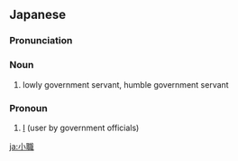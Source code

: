 ==Japanese==
{{ja-kanjitab|しょう|しょく|yomi=o}}

===Pronunciation===
{{ja-pron|しょうしょく|y=o}}

===Noun===
{{ja-noun|しょうしょく}}

# lowly government servant, humble government servant

===Pronoun===
{{ja-pos|しょうしょく|pronoun}}

# {{lb|ja|humble|stilted}} [[I]] (user by government officials)

[[ja:小職]]